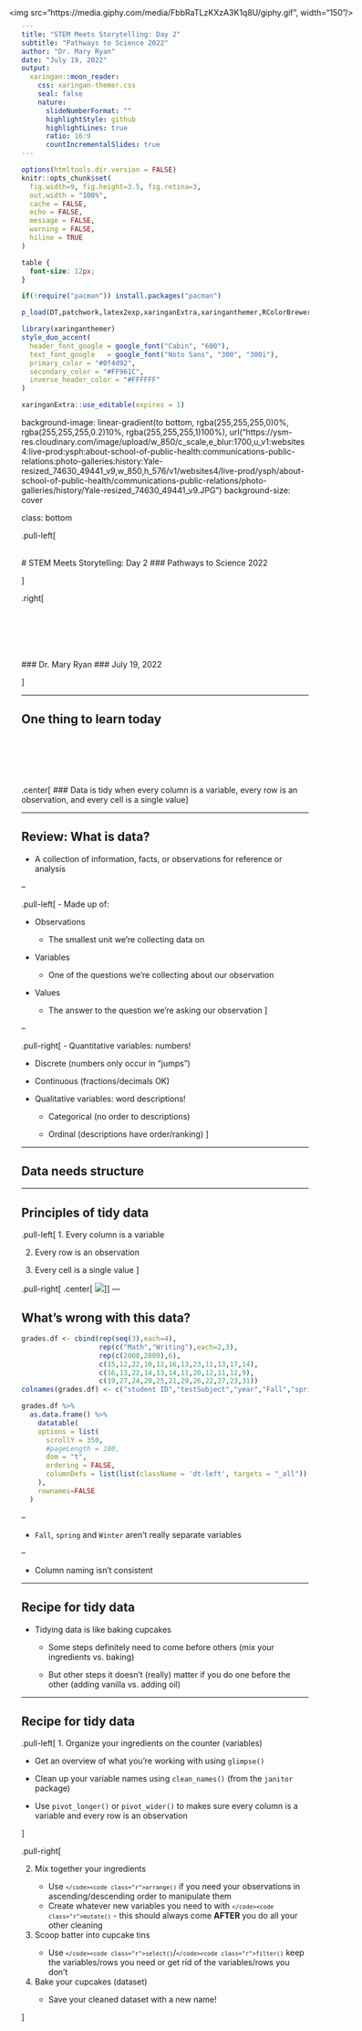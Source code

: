 ```yaml
---
title: "STEM Meets Storytelling: Day 2"
subtitle: "Pathways to Science 2022"
author: "Dr. Mary Ryan"
date: "July 19, 2022"
output:
  xaringan::moon_reader:
    css: xaringan-themer.css
    seal: false
    nature:
      slideNumberFormat: ""
      highlightStyle: github
      highlightLines: true
      ratio: 16:9
      countIncrementalSlides: true
---
```


```r
options(htmltools.dir.version = FALSE)
knitr::opts_chunk$set(
  fig.width=9, fig.height=3.5, fig.retina=3,
  out.width = "100%",
  cache = FALSE,
  echo = FALSE,
  message = FALSE, 
  warning = FALSE,
  hiline = TRUE
)
```


```css
table {
  font-size: 12px;
}
```

```r
if(!require("pacman")) install.packages("pacman")

p_load(DT,patchwork,latex2exp,xaringanExtra,xaringanthemer,RColorBrewer,janitor,countdown)
```

```r
library(xaringanthemer)
style_duo_accent(
  header_font_google = google_font("Cabin", "600"),
  text_font_google   = google_font("Noto Sans", "300", "300i"),
  primary_color = "#0f4d92",
  secondary_color = "#FF961C",
  inverse_header_color = "#FFFFFF"
)
```

```r
xaringanExtra::use_editable(expires = 1)
```

background-image: linear-gradient(to bottom, rgba(255,255,255,0)0%, rgba(255,255,255,0.2)10%, rgba(255,255,255,1)100%), url("https://ysm-res.cloudinary.com/image/upload/w_850/c_scale,e_blur:1700,u_v1:websites4:live-prod:ysph:about-school-of-public-health:communications-public-relations:photo-galleries:history:Yale-resized_74630_49441_v9,w_850,h_576/v1/websites4/live-prod/ysph/about-school-of-public-health/communications-public-relations/photo-galleries/history/Yale-resized_74630_49441_v9.JPG")
background-size: cover


class: bottom

.pull-left[

<br>
# STEM Meets Storytelling: Day 2
### Pathways to Science 2022

]

.right[

<br>
<br>
<br>
<br>
<br>
### Dr. Mary Ryan
### July 19, 2022

]

---

## One thing to learn today

<br>
<br>
<br>
<br>
<br>
.center[
### Data is tidy when every column is a variable, every row is an observation, and every cell is a single value
]


---

## Review: What is data?

- A collection of information, facts, or observations for reference or analysis

--

.pull-left[
- Made up of:

  - Observations

      - The smallest unit we're collecting data on

  - Variables

      - One of the questions we're collecting about our observation
  
  - Values

      - The answer to the question we're asking our observation
]

--

.pull-right[
- Quantitative variables: numbers!
  
  - Discrete (numbers only occur in "jumps")
  
  - Continuous (fractions/decimals OK)

- Qualitative variables: word descriptions!
  
  - Categorical (no order to descriptions)
  
  - Ordinal (descriptions have order/ranking)
]

---

## Data needs structure

---

## Principles of tidy data

.pull-left[
1. Every column is a variable

2. Every row is an observation

3. Every cell is a single value
]

.pull-right[
.center[
![](https://d33wubrfki0l68.cloudfront.net/6f1ddb544fc5c69a2478e444ab8112fb0eea23f8/91adc/images/tidy-1.png)
]
]
---

## What's wrong with this data?

```r
grades.df <- cbind(rep(seq(3),each=4),
                   rep(c("Math","Writing"),each=2,3),
                   rep(c(2008,2009),6),
                   c(15,12,22,10,12,16,13,23,11,13,17,14),
                   c(16,13,22,14,13,14,11,20,12,11,12,9),
                   c(19,27,24,20,25,21,29,26,22,27,23,31))
colnames(grades.df) <- c("student ID","testSubject","year","Fall","spring","Winter")

grades.df %>% 
  as.data.frame() %>% 
    datatable(
    options = list(
      scrollY = 350,
      #pageLength = 100,
      dom = "t",
      ordering = FALSE,
      columnDefs = list(list(className = 'dt-left', targets = "_all"))
    ),
    rownames=FALSE
  )

```


--

- `Fall`, `spring` and `Winter` aren't really separate variables

--

- Column naming isn't consistent

---

## Recipe for tidy data

- Tidying data is like baking cupcakes

  - Some steps definitely need to come before others (mix your ingredients vs. baking)
  
  - But other steps it doesn't (really) matter if you do one before the other (adding vanilla vs. adding oil)
  
---

## Recipe for tidy data

<div style="position:fixed; right:150px; top:25px">
<img src="https://media.giphy.com/media/FbbRaTLzKXzA3K1q8U/giphy.gif", width="150"/>
</div>

.pull-left[
1. Organize your ingredients on the counter (variables)

  - Get an overview of what you're working with using `glimpse()`
  
  - Clean up your variable names using `clean_names()` (from the `janitor` package)

  - Use `pivot_longer()` or `pivot_wider()` to makes sure every column is a variable and every row is an observation
  
]

.pull-right[
<ol start="2">
  <li>Mix together your ingredients</li>
  <ul>
    <li>Use <code  class="r">`</code><code class="r">arrange()`</code> if you need your observations in ascending/descending order to manipulate them</li>
    <li>Create whatever new variables you need to with <code  class="r">`</code><code class="r">mutate()`</code> - this should always come <strong>AFTER</strong> you do all your other cleaning</li>
  </ul>

  <li>Scoop batter into cupcake tins</li>
  <ul>
    <li>Use <code  class="r">`</code><code class="r">select()`</code>/<code  class="r">`</code><code class="r">filter()`</code> keep the variables/rows you need or get rid of the variables/rows you don't</li>
  </ul>

  <li>Bake your cupcakes (dataset)</li>
  <ul>
    <li>Save your cleaned dataset with a new name!</li>
  </ul>
</ol>
]
